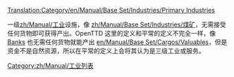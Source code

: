 [[Translation:Category/en/Manual/Base Set/Industries/Primary Industries]]

一级[[zh/Manual/工业]]设施，像 [[zh/Manual/Base Set/Industries/煤矿]]，无需接受任何货物即可获得产出。OpenTTD 这里的定义和平常的定义不完全一样，像 [[en/Manual/Base Set/Industries/Bank|Banks]] 也无需任何货物就能产出 [[en/Manual/Base Set/Cargos/Valuables]]，但是资金不是自然资源，所以在平常的定义上会将其认为是三级工业或服务。

[[Category:zh/Manual/工业列表]]